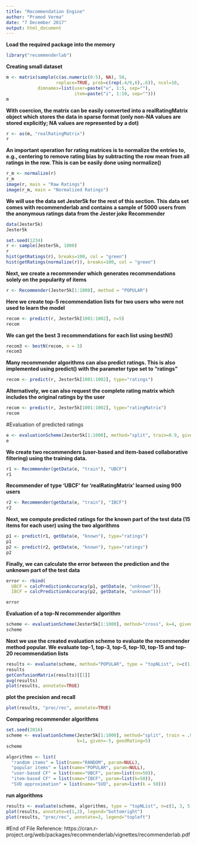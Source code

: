 ---
title: "Recommendation Engine"
author: "Pramod Verma"
date: "7 December 2017"
output: html_document
---


**Load the required package into the memory**
```{r, warning=FALSE, message=FALSE}
library("recommenderlab")
```


**Creating small dataset**
```{r}
m <- matrix(sample(c(as.numeric(0:5), NA), 50,
                   replace=TRUE, prob=c(rep(.4/6,6),.6)), ncol=10,
            dimnames=list(user=paste("u", 1:5, sep=""),
                          item=paste("i", 1:10, sep="")))
m
```


**With coercion, the matrix can be easily converted into a realRatingMatrix object which stores
the data in sparse format (only non-NA values are stored explicitly; NA values are represented by a dot)**
```{r}
r <- as(m, "realRatingMatrix")
r
```

**An important operation for rating matrices is to normalize the entries to, e.g., centering to
remove rating bias by subtracting the row mean from all ratings in the row. This is can be
easily done using normalize()**
```{r}
r_m <- normalize(r)
r_m
image(r, main = "Raw Ratings")
image(r_m, main = "Normalized Ratings")
```

**We will use the data set Jester5k for the rest of this section. This data set comes with recommenderlab
and contains a sample of 5000 users from the anonymous ratings data from the Jester joke Recommender**
```{r}
data(Jester5k)
Jester5k

set.seed(1234)
r <- sample(Jester5k, 1000)
r
hist(getRatings(r), breaks=100, col = "green")
hist(getRatings(normalize(r)), breaks=100, col = "green")
```

**Next, we create a recommender which generates recommendations solely on the popularity of items**

```{r}
r <- Recommender(Jester5k[1:1000], method = "POPULAR")
```

**Here we create top-5 recommendation lists for two users who were not used to learn the model**
```{r}
recom <- predict(r, Jester5k[1001:1002], n=5)
recom
```


**We can get the best 3 recommendations for each list using bestN()**
```{r}
recom3 <- bestN(recom, n = 3)
recom3
```


**Many recommender algorithms can also predict ratings. This is also implemented using
predict() with the parameter type set to "ratings"**
```{r}
recom <- predict(r, Jester5k[1001:1002], type="ratings")
```

**Alternatively, we can also request the complete rating matrix which includes the original
ratings by the user**
```{r}
recom <- predict(r, Jester5k[1001:1002], type="ratingMatrix")
recom
```

#Evaluation of predicted ratings
```{r}
e <- evaluationScheme(Jester5k[1:1000], method="split", train=0.9, given=15, goodRating=5)
e
```

**We create two recommenders (user-based and item-based collaborative filtering) using the
training data.**
```{r}
r1 <- Recommender(getData(e, "train"), "UBCF")
r1
```


**Recommender of type 'UBCF' for 'realRatingMatrix' learned using 900 users**
```{r}
r2 <- Recommender(getData(e, "train"), "IBCF")
r2
```


**Next, we compute predicted ratings for the known part of the test data (15 items for each user) 
using the two algorithms**
```{r}
p1 <- predict(r1, getData(e, "known"), type="ratings")
p1
p2 <- predict(r2, getData(e, "known"), type="ratings")
p2
```


**Finally, we can calculate the error between the prediction and the unknown part of the test data**
```{r}
error <- rbind(
  UBCF = calcPredictionAccuracy(p1, getData(e, "unknown")),
  IBCF = calcPredictionAccuracy(p2, getData(e, "unknown")))

error
```


**Evaluation of a top-N recommender algorithm**
```{r}
scheme <- evaluationScheme(Jester5k[1:1000], method="cross", k=4, given=3, goodRating=5)
scheme
```


**Next we use the created evaluation scheme to evaluate the recommender method popular.
We evaluate top-1, top-3, top-5, top-10, top-15 and top-20 recommendation lists**
```{r}
results <- evaluate(scheme, method="POPULAR", type = "topNList", n=c(1,3,5,10,15,20))
results
getConfusionMatrix(results)[[1]]
avg(results)
plot(results, annotate=TRUE)
```


**plot the precision and recall**
```{r}
plot(results, "prec/rec", annotate=TRUE)
```

**Comparing recommender algorithms**
```{r}
set.seed(2016)
scheme <- evaluationScheme(Jester5k[1:1000], method="split", train = .9,
                           k=1, given=-5, goodRating=5)
scheme

algorithms <- list(
  "random items" = list(name="RANDOM", param=NULL),
  "popular items" = list(name="POPULAR", param=NULL),
  "user-based CF" = list(name="UBCF", param=list(nn=50)),
  "item-based CF" = list(name="IBCF", param=list(k=50)),
  "SVD approximation" = list(name="SVD", param=list(k = 50)))
```

**run algorithms**
```{r}
results <- evaluate(scheme, algorithms, type = "topNList", n=c(1, 3, 5, 10, 15, 20))
plot(results, annotate=c(1,3), legend="bottomright")
plot(results, "prec/rec", annotate=3, legend="topleft")

```

#End of File
Reference: https://cran.r-project.org/web/packages/recommenderlab/vignettes/recommenderlab.pdf

